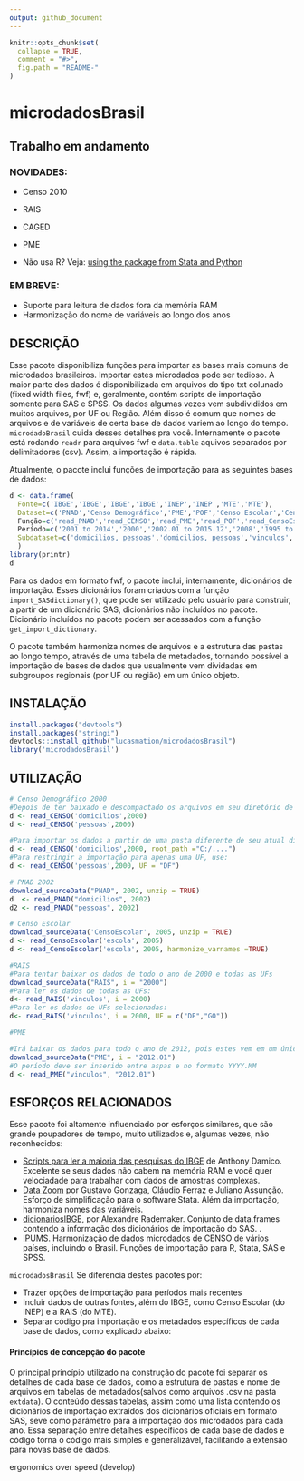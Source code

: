 ```yaml
---
output: github_document
---
```


<!-- README.md is generated from README.Rmd. Please edit that file -->

```r
knitr::opts_chunk$set(
  collapse = TRUE,
  comment = "#>",
  fig.path = "README-"
)
```
# microdadosBrasil

## Trabalho em andamento

### NOVIDADES:

* Censo 2010
* RAIS
* CAGED
* PME

-   Não usa R? Veja: [using the package from Stata and Python](https://github.com/lucasmation/microdadosBrasil/blob/master/vignettes/Running_from_other_software.Rmd)

### EM BREVE:

* Suporte para leitura de dados fora da memória RAM
* Harmonização do nome de variáveis ao longo dos anos


## DESCRIÇÃO 

Esse pacote disponibiliza funções para importar as bases mais comuns de microdados brasileiros. Importar estes microdados pode ser tedioso. A maior parte dos dados é disponibilizada em arquivos do tipo txt colunado (fixed width files, fwf) e, geralmente, contém scripts de importação somente para SAS e SPSS. Os dados algumas vezes vem subdivididos em muitos arquivos, por UF ou Região. Além disso é comum que nomes de arquivos e de variáveis de certa base de dados variem  ao longo do tempo. `microdadoBrasil` cuida desses detalhes pra você. Internamente o pacote está rodando `readr` para arquivos fwf e `data.table`  aquivos separados por delimitadores (csv). Assim, a importação é rápida.


Atualmente, o pacote inclui funções de importação para as seguintes bases de dados:
  
```r
d <- data.frame(
  Fonte=c('IBGE','IBGE','IBGE','IBGE','INEP','INEP','MTE','MTE'),
  Dataset=c('PNAD','Censo Demográfico','PME','POF','Censo Escolar','Censo da Educ. Superior','CAGED','RAIS'),
  Função=c('read_PNAD','read_CENSO','read_PME','read_POF','read_CensoEscolar','read_CensoEducacaoSuperior','read_CAGED','read_RAIS'),
  Período=c('2001 to 2014','2000','2002.01 to 2015.12','2008','1995 to 2014','1995 to 2014','2009.01 to 2016.05','1998 to 2014'),
  Subdataset=c('domicilios, pessoas','domicilios, pessoas','vinculos','several, ver detalhes','escolas, ..., ver detalhes','ver detalhes','vinculos','estabelecimentos, vinculos')
  )
library(printr)
d
```


Para os dados em formato fwf, o pacote inclui, internamente, dicionários de importação. Esses dicionários foram criados com a função `import_SASdictionary()`, que pode ser utilizado pelo usuário para construir, a partir de um dicionário SAS, dicionários não incluídos no pacote. Dicionário incluídos no pacote podem ser acessados com a função `get_import_dictionary`.

O pacote também harmoniza nomes de arquivos e a estrutura das pastas ao longo tempo, através de uma tabela de metadados, tornando possível a importação de bases de dados que usualmente vem dividadas em subgroupos regionais (por UF ou região) em um único objeto.

## INSTALAÇÃO

```r
install.packages("devtools")
install.packages("stringi") 
devtools::install_github("lucasmation/microdadosBrasil")
library('microdadosBrasil')
```

## UTILIZAÇÃO

```r
# Censo Demográfico 2000
#Depois de ter baixado e descompactado os arquivos em seu diretório de trabalho , rode:
d <- read_CENSO('domicilios',2000)
d <- read_CENSO('pessoas',2000)

#Para importar os dados a partir de uma pasta diferente de seu atual diretório de trabalho, use 
d <- read_CENSO('domicilios',2000, root_path ="C:/....")
#Para restringir a importação para apenas uma UF, use:
d <- read_CENSO('pessoas',2000, UF = "DF")

# PNAD 2002
download_sourceData("PNAD", 2002, unzip = TRUE)
d  <- read_PNAD("domicilios", 2002)
d2 <- read_PNAD("pessoas", 2002)

# Censo Escolar
download_sourceData('CensoEscolar', 2005, unzip = TRUE)
d <- read_CensoEscolar('escola', 2005)
d <- read_CensoEscolar('escola', 2005, harmonize_varnames =TRUE)

#RAIS
#Para tentar baixar os dados de todo o ano de 2000 e todas as UFs
download_sourceData("RAIS", i = "2000")
#Para ler os dados de todas as UFs:
d<- read_RAIS('vinculos', i = 2000)
#Para ler os dados de UFs selecionadas:
d<- read_RAIS('vinculos', i = 2000, UF = c("DF","GO"))

#PME

#Irá baixar os dados para todo o ano de 2012, pois estes vem em um único arquivo:
download_sourceData("PME", i = "2012.01")
#O período deve ser inserido entre aspas e no formato YYYY.MM
d <- read_PME("vinculos", "2012.01")

```

## ESFORÇOS RELACIONADOS


Esse pacote foi altamente influenciado por esforços similares, que são grande poupadores de tempo, muito utilizados e, algumas vezes, não reconhecidos:


* [Scripts para ler a maioria das pesquisas do IBGE](http://www.asdfree.com/) de Anthony Damico. Excelente se seus dados não cabem na memória RAM e você quer velociadade para trabalhar com dados de amostras complexas.
* [Data Zoom](http://www.econ.puc-rio.br/datazoom/) por  Gustavo Gonzaga, Cláudio Ferraz e Juliano Assunção.  Esforço de simplificação para o software Stata. Além da importação, harmoniza nomes das variáveis.  
* [dicionariosIBGE](https://cran.r-project.org/web/packages/dicionariosIBGE/index.html), por 	Alexandre Rademaker. Conjunto de data.frames contendo a informação dos dicionários de importação do SAS. .
* [IPUMS](https://international.ipums.org/international/). Harmonização de dados microdados de CENSO de vários países, incluindo o Brasil. Funções de importação para R, Stata, SAS e SPSS. 


`microdadosBrasil` Se diferencia destes pacotes por: 

* Trazer opções de importação para períodos mais recentes
* Incluir dados de outras fontes, além do IBGE, como Censo Escolar (do INEP) e a RAIS (do MTE).
* Separar código pra importação e os metadados específicos de cada base de dados, como explicado abaixo:


#### Princípios de concepção do pacote

O principal princípio utilizado na construção do pacote foi separar os detalhes de cada base de dados, como a estrutura de pastas e nome de arquivos em tabelas de metadados(salvos como arquivos .csv na pasta `extdata`). O conteúdo dessas tabelas, assim como uma lista contendo os dicionários de importação extraídos dos dicionários oficiais em formato SAS, seve como parâmetro para a importação dos microdados para cada ano. Essa separação entre detalhes específicos de cada base de dados e código torna o código mais simples e generalizável, facilitando a extensão para novas base de dados.

ergonomics over speed (develop)
